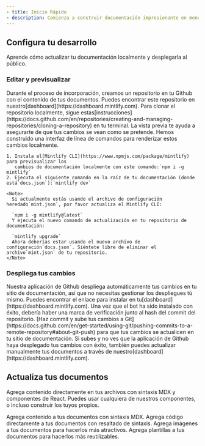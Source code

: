 ```yaml
---
- title: Inicio Rápido
- description: Comienza a construir documentación impresionante en menos de 5 minutos
---
```


## Configura tu desarrollo

Aprende cómo actualizar tu documentación localmente y desplegarla al público.

### Editar y previsualizar

<AccordionGroup>
  <Accordion icon="github" title="Clona tu documentación localmente">
    Durante el proceso de incorporación, creamos un repositorio en tu Github con
    el contenido de tus documentos. Puedes encontrar este repositorio en nuestro[dashboard](https://dashboard.mintlify.com). Para clonar el repositorio
    localmente, sigue estas[instrucciones](https://docs.github.com/en/repositories/creating-and-managing-repositories/cloning-a-repository)
    en tu terminal.
  </Accordion>

  <Accordion icon="rectangle-terminal" title="Vista previa de cambios">
    La vista previa te ayuda a asegurarte de que tus cambios se vean como se pretende. Hemos construido una
    interfaz de línea de comandos para renderizar estos cambios localmente.

    1. Instala el[Mintlify CLI](https://www.npmjs.com/package/mintlify) para previsualizar los
       cambios de documentación localmente con este comando:`npm i -g mintlify`
    2. Ejecuta el siguiente comando en la raíz de tu documentación (donde está`docs.json`):`mintlify dev`

    <Note>
      Si actualmente estás usando el archivo de configuración heredado`mint.json`, por favor actualiza el Mintlify CLI:

      `npm i -g mintlify@latest`
      Y ejecuta el nuevo comando de actualización en tu repositorio de documentación:

      `mintlify upgrade`
      Ahora deberías estar usando el nuevo archivo de configuración`docs.json`. Siéntete libre de eliminar el archivo`mint.json` de tu repositorio.
    </Note>
  </Accordion>
</AccordionGroup>

### Despliega tus cambios

<AccordionGroup>
  <Accordion icon="message-bot" title="Instala nuestra aplicación de Github">
    Nuestra aplicación de Github despliega automáticamente tus cambios en tu sitio de documentación, así que
    no necesitas gestionar los despliegues tú mismo. Puedes encontrar el enlace para instalar en
    tu[dashboard](https://dashboard.mintlify.com). Una vez que el bot ha sido
    instalado con éxito, debería haber una marca de verificación junto al hash del commit
    del repositorio.
  </Accordion>

  <Accordion icon="rocket" title="Sube tus cambios">
    [Haz commit y sube tus cambios a
    Git](https://docs.github.com/en/get-started/using-git/pushing-commits-to-a-remote-repository#about-git-push)
    para que tus cambios se actualicen en tu sitio de documentación. Si subes y no ves que
    la aplicación de Github haya desplegado tus cambios con éxito, también puedes
    actualizar manualmente tus documentos a través de nuestro[dashboard](https://dashboard.mintlify.com).
  </Accordion>
</AccordionGroup>

## Actualiza tus documentos

Agrega contenido directamente en tus archivos con sintaxis MDX y componentes de React. Puedes usar cualquiera de nuestros componentes, o incluso construir los tuyos propios.

<CardGroup>
  <Card title="Agrega Contenido Con MDX" icon="file" href="/es/essentials/markdown">
    Agrega contenido a tus documentos con sintaxis MDX.
  </Card>

  <Card title="Agrega Bloques de Código" icon="square-code" href="/es/essentials/code">
    Agrega código directamente a tus documentos con resaltado de sintaxis.
  </Card>

  <Card title="Agrega Imágenes" icon="image" href="/es/essentials/images">
    Agrega imágenes a tus documentos para hacerlos más atractivos.
  </Card>

  <Card title="Agrega Componentes Personalizados" icon="puzzle-piece" href="/es/essentials/reusable-snippets">
    Agrega plantillas a tus documentos para hacerlos más reutilizables.
  </Card>
</CardGroup>

